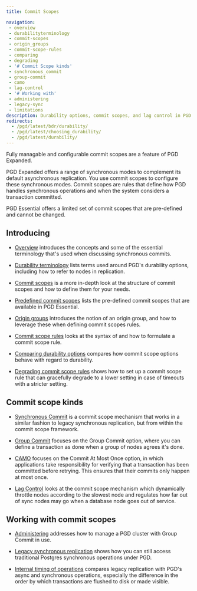 ```yaml
---
title: Commit Scopes

navigation:
 - overview
 - durabilityterminology
 - commit-scopes
 - origin_groups
 - commit-scope-rules
 - comparing
 - degrading
 - '# Commit Scope kinds'
 - synchronous_commit
 - group-commit
 - camo
 - lag-control
 - '# Working with'
 - administering
 - legacy-sync
 - limitations
description: Durability options, commit scopes, and lag control in PGD.
redirects:
  - /pgd/latest/bdr/durability/
  - /pgd/latest/choosing_durability/
  - /pgd/latest/durability/
---
```


Fully managable and configurable commit scopes are a feature of PGD Expanded.

PGD Expanded offers a range of synchronous modes to complement its
default asynchronous replication. You use commit scopes to configure these synchronous modes.
Commit scopes are rules that define how PGD handles synchronous operations and when the system
considers a transaction committed. 

PGD Essential offers a limited set of commit scopes that are pre-defined and cannot be changed.

## Introducing

* [Overview](overview) introduces the concepts and some of the essential 
terminology that's used when discussing synchronous commits.

* [Durability terminology](durabilityterminology) lists terms used around PGD's 
durability options, including how to refer to nodes in replication.

* [Commit scopes](commit-scopes) is a more in-depth look at the structure
of commit scopes and how to define them for your needs.

* [Predefined commit scopes](predefined-commit-scopes) lists the pre-defined commit scopes that are available in PGD Essential.

* [Origin groups](origin_groups) introduces the notion of an origin group, and how to leverage these when defining commit scopes rules.

* [Commit scope rules](commit-scope-rules) looks at the syntax of and how to formulate
a commit scope rule.

* [Comparing durability options](comparing) compares how commit scope options behave with regard to durability.

* [Degrading commit scope rules](degrading) shows how to set up a commit scope rule that can gracefully degrade to a lower setting in case of timeouts with a stricter setting.

## Commit scope kinds

* [Synchronous Commit](synchronous_commit) is a commit scope mechanism that works
in a similar fashion to legacy synchronous replication, but from within the commit scope framework.

* [Group Commit](group-commit) focuses on the Group Commit option, where you can
define a transaction as done when a group of nodes agrees it's done.

* [CAMO](camo) focuses on the Commit At Most Once option, in which applications
take responsibility for verifying that a transaction has been committed before
retrying. This ensures that their commits only happen at most once.

* [Lag Control](lag-control) looks at the commit scope mechanism which
dynamically throttle nodes according to the slowest node and regulates how far
out of sync nodes may go when a database node goes out of service.

## Working with commit scopes

* [Administering](administering) addresses how to manage a PGD cluster with Group Commit
in use.

* [Legacy synchronous replication](legacy-sync) shows how you can still access traditional Postgres synchronous operations under PGD.

* [Internal timing of operations](timing) compares legacy replication with PGD's async and synchronous operations, especially the difference in the order by which transactions are flushed to disk or made visible.
